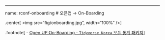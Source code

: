 
---
name: rconf-onboarding
# 오픈업 &rarr; On-Boarding

.center[
<img src="fig/onboarding.jpg", width="100%" />
]


.footnote[
- [Open UP On-Boarding - `Tidyverse Korea` 오픈 통계 패키지](https://r2bit.com/onboard/)
]
